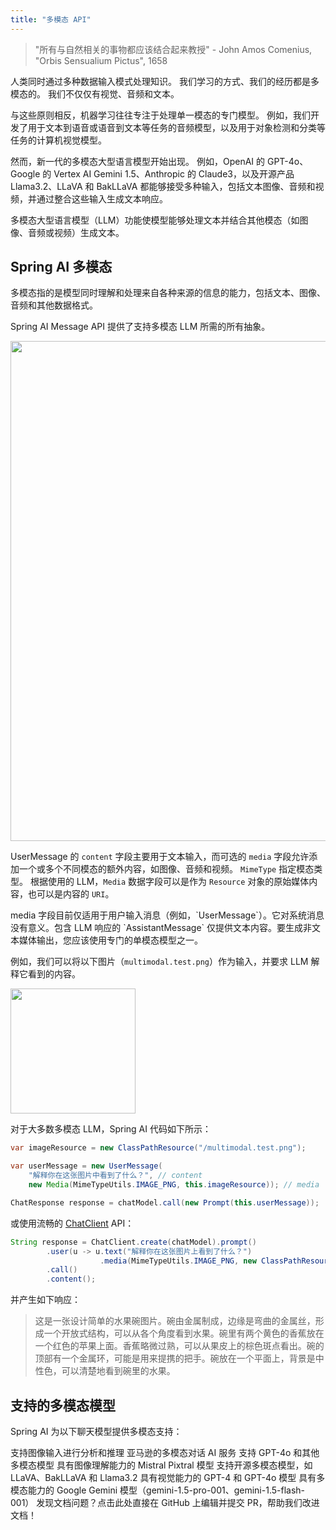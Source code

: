 ```yaml
---
title: "多模态 API"
---
```


> "所有与自然相关的事物都应该结合起来教授" - John Amos Comenius, "Orbis Sensualium Pictus", 1658

人类同时通过多种数据输入模式处理知识。
我们学习的方式、我们的经历都是多模态的。
我们不仅仅有视觉、音频和文本。

与这些原则相反，机器学习往往专注于处理单一模态的专门模型。
例如，我们开发了用于文本到语音或语音到文本等任务的音频模型，以及用于对象检测和分类等任务的计算机视觉模型。

然而，新一代的多模态大型语言模型开始出现。
例如，OpenAI 的 GPT-4o、Google 的 Vertex AI Gemini 1.5、Anthropic 的 Claude3，以及开源产品 Llama3.2、LLaVA 和 BakLLaVA 都能够接受多种输入，包括文本图像、音频和视频，并通过整合这些输入生成文本响应。

<Note>
多模态大型语言模型（LLM）功能使模型能够处理文本并结合其他模态（如图像、音频或视频）生成文本。
</Note>

## Spring AI 多模态

多模态指的是模型同时理解和处理来自各种来源的信息的能力，包括文本、图像、音频和其他数据格式。

Spring AI Message API 提供了支持多模态 LLM 所需的所有抽象。

<Frame caption="Spring AI Message API">
  <img src="/images/spring-ai-message-api.jpg" width="800" />
</Frame>

UserMessage 的 `content` 字段主要用于文本输入，而可选的 `media` 字段允许添加一个或多个不同模态的额外内容，如图像、音频和视频。
`MimeType` 指定模态类型。
根据使用的 LLM，`Media` 数据字段可以是作为 `Resource` 对象的原始媒体内容，也可以是内容的 `URI`。

<Note>
media 字段目前仅适用于用户输入消息（例如，`UserMessage`）。它对系统消息没有意义。包含 LLM 响应的 `AssistantMessage` 仅提供文本内容。要生成非文本媒体输出，您应该使用专门的单模态模型之一。
</Note>

例如，我们可以将以下图片（`multimodal.test.png`）作为输入，并要求 LLM 解释它看到的内容。

<Frame caption="多模态测试图像">
  <img src="/images/multimodal.test.png" width="200" height="200" />
</Frame>

对于大多数多模态 LLM，Spring AI 代码如下所示：

```java
var imageResource = new ClassPathResource("/multimodal.test.png");

var userMessage = new UserMessage(
	"解释你在这张图片中看到了什么？", // content
	new Media(MimeTypeUtils.IMAGE_PNG, this.imageResource)); // media

ChatResponse response = chatModel.call(new Prompt(this.userMessage));
```

或使用流畅的 [ChatClient](/spring4ai/api/chatclient) API：

```java
String response = ChatClient.create(chatModel).prompt()
		.user(u -> u.text("解释你在这张图片上看到了什么？")
				    .media(MimeTypeUtils.IMAGE_PNG, new ClassPathResource("/multimodal.test.png")))
		.call()
		.content();
```

并产生如下响应：

> 这是一张设计简单的水果碗图片。碗由金属制成，边缘是弯曲的金属丝，形成一个开放式结构，可以从各个角度看到水果。碗里有两个黄色的香蕉放在一个红色的苹果上面。香蕉略微过熟，可以从果皮上的棕色斑点看出。碗的顶部有一个金属环，可能是用来提携的把手。碗放在一个平面上，背景是中性色，可以清楚地看到碗里的水果。

## 支持的多模态模型

Spring AI 为以下聊天模型提供多模态支持：

<CardGroup cols={2}>
  <Card title="Anthropic Claude 3" icon="cat" href="/spring4ai/api/chat/anthropic-chat#multimodal">
    支持图像输入进行分析和推理
  </Card>
  <Card title="AWS Bedrock Converse" icon="aws" href="/spring4ai/api/chat/bedrock-converse#multimodal">
    亚马逊的多模态对话 AI 服务
  </Card>
  <Card title="Azure OpenAI" icon="microsoft" href="/spring4ai/api/chat/azure-openai-chat#multimodal">
    支持 GPT-4o 和其他多模态模型
  </Card>
  <Card title="Mistral AI" icon="cloud" href="/spring4ai/api/chat/mistralai-chat#multimodal">
    具有图像理解能力的 Mistral Pixtral 模型
  </Card>
  <Card title="Ollama" icon="cube" href="/spring4ai/api/chat/ollama-chat#multimodal">
    支持开源多模态模型，如 LLaVA、BakLLaVA 和 Llama3.2
  </Card>
  <Card title="OpenAI" icon="openai" href="/spring4ai/api/chat/openai-chat#multimodal">
    具有视觉能力的 GPT-4 和 GPT-4o 模型
  </Card>
  <Card title="Vertex AI Gemini" icon="google" href="/spring4ai/api/chat/vertexai-gemini-chat#multimodal">
    具有多模态能力的 Google Gemini 模型（gemini-1.5-pro-001、gemini-1.5-flash-001）
  </Card>
</CardGroup> 

<Card title="文档有误？请协助编辑" icon="pencil" href="https://github.com/javaai-pig4cloud-com/javaai-docs/edit/main/spring-ai/api/multimodality.mdx">
  发现文档问题？点击此处直接在 GitHub 上编辑并提交 PR，帮助我们改进文档！
</Card>
